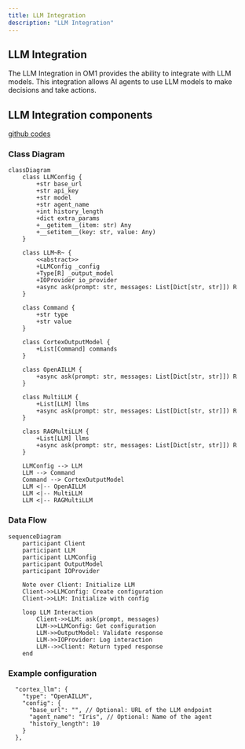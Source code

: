 ```yaml
---
title: LLM Integration
description: "LLM Integration"
---
```


## LLM Integration

The LLM Integration in OM1 provides the ability to integrate with LLM models. This integration allows AI agents to use LLM models to make decisions and take actions.

## LLM Integration components

[github codes](https://github.com/OpenmindAGI/OM1/tree/main/src/llm)

### Class Diagram

```mermaid
classDiagram
    class LLMConfig {
        +str base_url
        +str api_key
        +str model
        +str agent_name
        +int history_length
        +dict extra_params
        +__getitem__(item: str) Any
        +__setitem__(key: str, value: Any)
    }

    class LLM~R~ {
        <<abstract>>
        +LLMConfig _config
        +Type[R] _output_model
        +IOProvider io_provider
        +async ask(prompt: str, messages: List[Dict[str, str]]) R
    }

    class Command {
        +str type
        +str value
    }

    class CortexOutputModel {
        +List[Command] commands
    }

    class OpenAILLM {
        +async ask(prompt: str, messages: List[Dict[str, str]]) R
    }

    class MultiLLM {
        +List[LLM] llms
        +async ask(prompt: str, messages: List[Dict[str, str]]) R
    }

    class RAGMultiLLM {
        +List[LLM] llms
        +async ask(prompt: str, messages: List[Dict[str, str]]) R
    }

    LLMConfig --> LLM
    LLM --> Command
    Command --> CortexOutputModel
    LLM <|-- OpenAILLM
    LLM <|-- MultiLLM
    LLM <|-- RAGMultiLLM
```

### Data Flow

```mermaid
sequenceDiagram
    participant Client
    participant LLM
    participant LLMConfig
    participant OutputModel
    participant IOProvider

    Note over Client: Initialize LLM
    Client->>LLMConfig: Create configuration
    Client->>LLM: Initialize with config
    
    loop LLM Interaction
        Client->>LLM: ask(prompt, messages)
        LLM->>LLMConfig: Get configuration
        LLM->>OutputModel: Validate response
        LLM->>IOProvider: Log interaction
        LLM-->>Client: Return typed response
    end
```

### Example configuration

```
  "cortex_llm": {
    "type": "OpenAILLM",
    "config": {
      "base_url": "", // Optional: URL of the LLM endpoint
      "agent_name": "Iris", // Optional: Name of the agent
      "history_length": 10
    }
  },
```